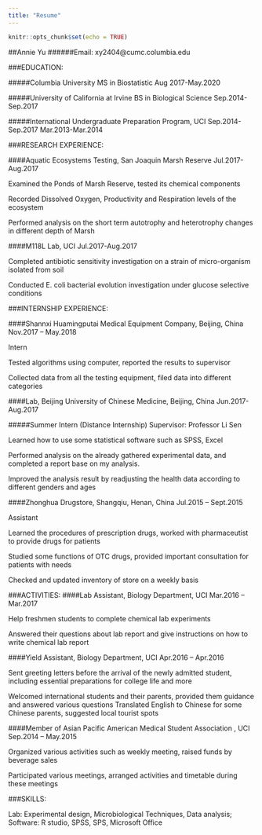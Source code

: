 ```yaml
---
title: "Resume"
---
```


```r
knitr::opts_chunk$set(echo = TRUE)
```

##Annie Yu
######Email: xy2404@cumc.columbia.edu

###EDUCATION:

#####Columbia University                                     MS in Biostatistic             Aug 2017-May.2020

#####University of California at Irvine                      BS in Biological Science       Sep.2014-Sep.2017

#####International Undergraduate Preparation Program, UCI    Sep.2014-Sep.2017              Mar.2013-Mar.2014

###RESEARCH EXPERIENCE:

####Aquatic Ecosystems Testing, San Joaquin Marsh Reserve                                   Jul.2017-Aug.2017

Examined the Ponds of Marsh Reserve, tested its chemical components

Recorded Dissolved Oxygen, Productivity and Respiration levels of the ecosystem

Performed analysis on the short term autotrophy and heterotrophy changes in different depth of Marsh

####M118L Lab, UCI                                                                          Jul.2017-Aug.2017

Completed antibiotic sensitivity investigation on a strain of micro-organism isolated from soil

Conducted E. coli bacterial evolution investigation under glucose selective conditions

###INTERNSHIP EXPERIENCE:

####Shannxi Huamingputai Medical Equipment Company, Beijing, China                          Nov.2017 – May.2018

Intern

Tested algorithms using computer, reported the results to supervisor

Collected data from all the testing equipment, filed data into different categories

####Lab, Beijing University of Chinese Medicine, Beijing, China                             Jun.2017-Aug.2017

#####Summer Intern (Distance Internship) Supervisor: Professor Li Sen

Learned how to use some statistical software such as SPSS, Excel

Performed analysis on the already gathered experimental data, and completed a report base on my analysis.

Improved the analysis result by readjusting the health data according to different genders and ages

####Zhonghua Drugstore, Shangqiu, Henan, China                                              Jul.2015 – Sept.2015 

Assistant

Learned the procedures of prescription drugs, worked with pharmaceutist to provide drugs for patients

Studied some functions of OTC drugs, provided important consultation for patients with needs

Checked and updated inventory of store on a weekly basis

###ACTIVITIES:
####Lab Assistant, Biology Department, UCI                                                  Mar.2016 – Mar.2017 

Help freshmen students to complete chemical lab experiments

Answered their questions about lab report and give instructions on how to write chemical lab report

####Yield Assistant, Biology Department, UCI                                                Apr.2016 – Apr.2016

Sent greeting letters before the arrival of the newly admitted student, including essential preparations for college
life and more

Welcomed international students and their parents, provided them guidance and answered various questions
Translated English to Chinese for some Chinese parents, suggested local tourist spots

####Member of Asian Pacific American Medical Student Association , UCI                      Sep.2014 – May.2015 

Organized various activities such as weekly meeting, raised funds by beverage sales

Participated various meetings, arranged activities and timetable during these meetings

###SKILLS:

Lab: Experimental design, Microbiological Techniques, Data analysis; Software: R studio, SPSS, SPS, Microsoft Office




